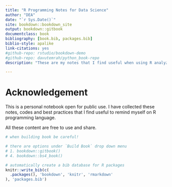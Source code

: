 ```yaml
--- 
title: "R Programming Notes for Data Science"
author: "DEA"
date: "`r Sys.Date()`"
site: bookdown::bookdown_site
output: bookdown::gitbook
documentclass: book
bibliography: [book.bib, packages.bib]
biblio-style: apalike
link-citations: yes
#github-repo: rstudio/bookdown-demo
#github-repo: davutemrah/python_book-repo
description: "These are my notes that I find useful when using R analyzing data"

---
```


# Acknowledgement

This is a personal notebook open for public use. I have collected these notes, codes and best practices that I find useful to remind myself on R programming language.

All these content are free to use and share.

```r
# when building book be careful!

# there are options under `Build Book` drop down menu
# 1. bookdown::gitbook()
# 4. bookdown::bs4_book()

```

```r
# automatically create a bib database for R packages
knitr::write_bib(c(
  .packages(), 'bookdown', 'knitr', 'rmarkdown'
), 'packages.bib')
```
